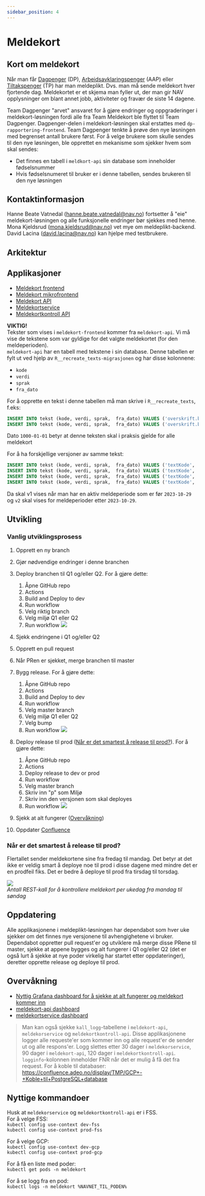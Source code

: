 ```yaml
---
sidebar_position: 4
---
```



# Meldekort

## Kort om meldekort

Når man får [Dagpenger](https://www.nav.no/dagpenger) (DP), [Arbeidsavklaringspenger](https://www.nav.no/aap) (AAP) eller [Tiltakspenger](https://www.nav.no/tiltakspenger) (TP) har man meldeplikt. Dvs. man må sende meldekort hver fjortende dag.
Meldekortet er et skjema man fyller ut, der man gir NAV opplysninger om blant annet jobb, aktiviteter og fravær de siste 14 dagene.

Team Dagpenger "arvet" ansvaret for å gjøre endringer og oppgraderinger i meldekort-løsningen fordi alle fra Team Meldekort ble flyttet til Team Dagpenger. Dagpenger-delen i meldekort-løsningen skal erstattes med `dp-rapportering-frontend`. Team Dagpenger tenkte å prøve den nye løsningen med begrenset antall brukere først. For å velge brukere som skulle sendes til den nye løsningen, ble opprettet en mekanisme som sjekker hvem som skal sendes:

- Det finnes en tabell i `meldkort-api` sin database som inneholder fødselsnummer
- Hvis fødselsnumeret til bruker er i denne tabellen, sendes brukeren til den nye løsningen

## Kontaktinformasjon

Hanne Beate Vatnedal (hanne.beate.vatnedal@nav.no) fortsetter å "eie" meldekort-løsningen og alle funksjonelle endringer bør sjekkes med henne.  
Mona Kjeldsrud (mona.kjeldsrud@nav.no) vet mye om meldeplikt-backend.  
David Lacina (david.lacina@nav.no) kan hjelpe med testbrukere.

## Arkitektur

<Drawio filename="innbyggerflate/losninger/meldeplikt/meldeplikt.drawio" />

## Applikasjoner

- [Meldekort frontend](https://github.com/navikt/meldekort-frontend)
- [Meldekort mikrofrontend](https://github.com/navikt/meldekort-mikrofrontend)
- [Meldekort API](https://github.com/navikt/meldekort-api)
- [Meldekortservice](https://github.com/navikt/meldekortservice)
- [Meldekortkontroll API ](https://github.com/navikt/meldekortkontroll-api)

**VIKTIG!**  
Tekster som vises i `meldekort-frontend` kommer fra `meldekort-api`. Vi må vise de tekstene som var gyldige for det valgte meldekortet (for den meldeperioden).\
`meldekort-api` har en tabell med tekstene i sin database. Denne tabellen er fylt ut ved hjelp av `R__recreate_texts-migrasjonen` og har disse kolonnene:

- `kode`
- `verdi`
- `sprak`
- `fra_dato`

For å opprette en tekst i denne tabellen må man skrive i `R__recreate_texts`, f.eks:

```sql
INSERT INTO tekst (kode, verdi, sprak,  fra_dato) VALUES ('overskrift.bruttoBelop', 'Brutto beløp ', 'nb',  TO_DATE('1000-01-01', 'YYYY-MM-DD'));
INSERT INTO tekst (kode, verdi, sprak,  fra_dato) VALUES ('overskrift.bruttoBelop', 'Gross amount ', 'en',  TO_DATE('1000-01-01', 'YYYY-MM-DD'));
```

Dato `1000-01-01` betyr at denne teksten skal i praksis gjelde for alle meldekort

For å ha forskjellige versjoner av samme tekst:

```sql
INSERT INTO tekst (kode, verdi, sprak,  fra_dato) VALUES ('textKode', 'Tekst v1 ', 'nb',  TO_DATE('1000-01-01', 'YYYY-MM-DD'));
INSERT INTO tekst (kode, verdi, sprak,  fra_dato) VALUES ('textKode', 'Text v1 ',  'en',  TO_DATE('1000-01-01', 'YYYY-MM-DD'));
INSERT INTO tekst (kode, verdi, sprak,  fra_dato) VALUES ('textKode', 'Tekst v2 ', 'nb',  TO_DATE('2023-10-29', 'YYYY-MM-DD'));
INSERT INTO tekst (kode, verdi, sprak,  fra_dato) VALUES ('textKode', 'Text v2 ',  'en',  TO_DATE('2023-10-29', 'YYYY-MM-DD'));
```

Da skal v1 vises når man har en aktiv meldeperiode som er før `2023-10-29` og `v2` skal vises for meldeperioder etter `2023-10-29`.

## Utvikling

### Vanlig utviklingsprosess

1. Opprett en ny branch
2. Gjør nødvendige endringer i denne branchen
3. Deploy branchen til Q1 og/eller Q2. For å gjøre dette:

   1. Åpne GitHub repo
   2. Actions
   3. Build and Deploy to dev
   4. Run workflow
   5. Velg riktig branch
   6. Velg miljø Q1 eller Q2
   7. Run workflow
   ![](./deploy_dev.png)

4. Sjekk endringene i Q1 og/eller Q2
5. Opprett en pull request
6. Når PRen er sjekket, merge branchen til master
7. Bygg release. For å gjøre dette:

   1. Åpne GitHub repo
   2. Actions
   3. Build and Deploy to dev
   4. Run workflow
   5. Velg master branch
   6. Velg miljø Q1 eller Q2
   7. Velg bump
   8. Run workflow
   ![](./create_release.png)

8. Deploy release til prod ([Når er det smartest å release til prod?](#når-er-det-smartest-å-release-til-prod)). For å gjøre dette:

   1. Åpne GitHub repo
   2. Actions
   3. Deploy release to dev or prod
   4. Run workflow
   5. Velg master branch
   6. Skriv inn "p" som Miljø
   7. Skriv inn den versjonen som skal deployes
   8. Run workflow
   ![](./meldekort_deploy.png)

9. Sjekk at alt fungerer ([Overvåkning](#overvåkning))
10. Oppdater [Confluence](https://confluence.adeo.no/display/TMP/Versjonsoversikt)

### Når er det smartest å release til prod?

Flertallet sender meldekortene sine fra fredag til mandag.
Det betyr at det ikke er veldig smart å deploye noe til prod i disse dagene med mindre det er en prodfeil fiks.
Det er bedre å deploye til prod fra tirsdag til torsdag.

![](./meldeplikt-innsendte.png)  
_Antall REST-kall for å kontrollere meldekort per ukedag fra mandag til søndag_

## Oppdatering

Alle applikasjonene i meldeplikt-løsningen har dependabot som hver uke sjekker om det finnes nye versjonene til avhengighetene vi bruker.
Dependabot oppretter pull request'er og utviklere må merge disse PRene til master, sjekke at appene bygges og alt fungerer i Q1 og/eller Q2 (det er også lurt å sjekke at nye poder virkelig har startet etter oppdateringer), deretter opprette release og deploye til prod.

## Overvåkning

- [Nyttig Grafana dashboard for å sjekke at alt fungerer og meldekort kommer inn](https://grafana.nais.io/d/rPG4uUC7k/meldekort-api?orgId=1&refresh=30s)
- [meldekort-api dashboard](https://grafana.nais.io/d/h_LlxHcVz/team-meldeplikt-nais-app-dashbord?from=now%2Fd&to=now&orgId=1&refresh=1m)
- [meldekortservice dashboard](https://grafana.nais.io/d/531ynU5Vz/meldekortservice?orgId=1)

> Man kan også sjekke `kall_logg`-tabellene i `meldekort-api`, `meldekorservice` og `meldekortkontroll-api`.
> Disse applikasjonene logger alle requeste'er som kommer inn og alle request'er de sender ut og alle respons'er.
> Logg slettes etter 30 dager i `meldekorservice`, 90 dager i `meldekort-api`, 120 dager i `meldekortkontroll-api`.
> `logginfo`-kolonnen inneholder FNR når det er mulig å få det fra request.
> For å koble til databaser: https://confluence.adeo.no/display/TMP/GCP+-+Koble+til+PostgreSQL+database

## Nyttige kommandoer

Husk at `meldekorservice` og `meldekortkontroll-api` er i FSS.  
For å velge FSS:  
`kubectl config use-context dev-fss`  
`kubectl config use-context prod-fss`

For å velge GCP:  
`kubectl config use-context dev-gcp`  
`kubectl config use-context prod-gcp`

For å få en liste med poder:  
`kubectl get pods -n meldekort`

For å se logg fra en pod:  
`kubectl logs -n meldekort %NAVNET_TIL_PODEN%`
